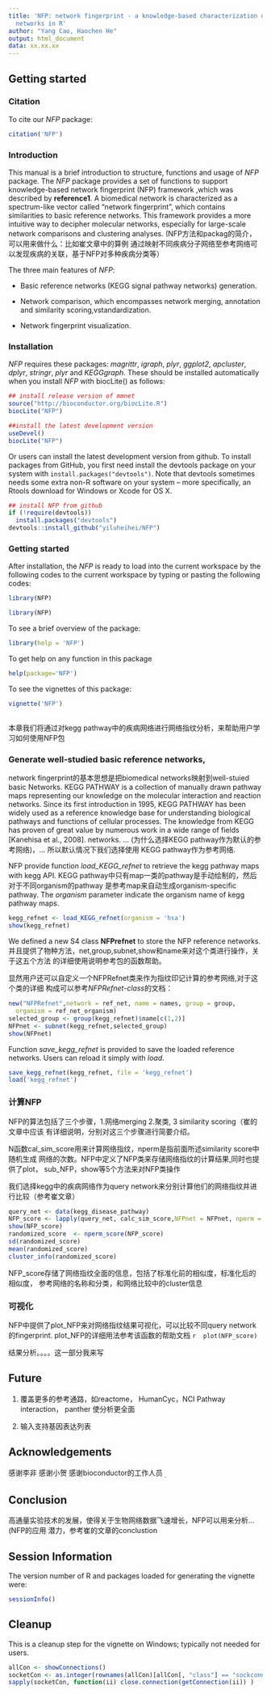 ```yaml
---
title: 'NFP: network fingerprint - a knowledge-based characterization of biomecial
  networks in R'
author: "Yang Cao, Haochen He"
output: html_document
data: xx.xx.xx
---
```


## Getting started

### Citation

To cite our *NFP* package:

```R
citation('NFP')
```
### Introduction

This manual is a brief introduction to structure, functions and usage of
*NFP* package. The *NFP* package provides a set of functions to
support knowledge-based network fingerprint (NFP) framework ,which was described by 
**reference1**. A biomedical network is characterized as a spectrum-like
vector called “network fingerprint”, which contains similarities to basic
reference networks. This framework provides a more intuitive way to decipher
molecular networks, especially for large-scale network comparisons and 
clustering analyses. (NFP方法和packag的简介，可以用来做什么：比如崔文章中的算例
通过映射不同疾病分子网络至参考网络可以发现疾病的关联，基于NFP对多种疾病分类等）

The three main features of *NFP*:

- Basic reference networks (KEGG signal pathway networks) generation.

- Network comparison, which encompasses network merging, annotation and 
similarity scoring,vstandardization.

- Network fingerprint visualization.

### Installation

*NFP* requires these packages: *magrittr*, *igraph*, *plyr*, *ggplot2*, *apcluster*, 
*dplyr*, *stringr*, *plyr* and *KEGGgraph*. These should be installed automatically when you install *NFP* with biocLite() as follows:

```R
## install release version of mmnet
source("http://bioconductor.org/biocLite.R")
biocLite("NFP")

##install the latest development version
useDevel()
biocLite("NFP")
```

Or users can install the latest development version from github. To install packages from GitHub, you first need install the devtools package on your system with
`install.packages("devtools")`. Note that devtools sometimes needs some extra
non-R software on your system -- more specifically, an Rtools download for
Windows or Xcode for OS X.

```r
## install NFP from github
if (!require(devtools))
  install.packages("devtools")
devtools::install_github("yiluheihei/NFP")
```

### Getting started

After installation, the *NFP* is ready to load into the current workspace
by the following codes to the current workspace by typing or pasting the
following codes:

```r
library(NFP)
```
```r
library(NFP)
```

To see a brief overview of the package:

```r
library(help = 'NFP')
```

To get help on any function in this package

```r
help(package='NFP')
```

To see the vignettes of this package:

```r
vignette('NFP')
```
  
## 


本章我们将通过对kegg pathway中的疾病网络进行网络指纹分析，来帮助用户学习如何使用NFP包

### Generate well-studied basic reference networks, 

network fingerprint的基本思想是把biomedical networks映射到well-stuied basic Networks. 
KEGG PATHWAY is a collection of manually drawn pathway maps representing our knowledge on the molecular interaction and reaction networks. Since its first introduction in 1995, KEGG PATHWAY has been widely used as a reference knowledge base for understanding biological pathways and functions of cellular processes. The knowledge from KEGG has proven of great value by numerous work in a wide range of fields [Kanehisa et al., 2008].
networks. ... (为什么选择KEGG pathway作为默认的参考网络)，... 所以默认情况下我们选择使用
KEGG pathway作为参考网络.

NFP provide function *load_KEGG_refnet* to retrieve the kegg pathway maps with kegg
API. KEGG pathway中只有map一类的pathway是手动绘制的，然后对于不同organism的pathway
是参考map来自动生成organism-specific pathway. The *organism* parameter indicate the organism name of kegg pathway maps.

```R
kegg_refnet <- load_KEGG_refnet(organism = 'hsa')
show(kegg_refnet)
```

We defined a new S4 class **NFPrefnet** to store the NFP reference networks.
并且提供了物种方法，net,group,subnet,show和name来对这个类进行操作，关于这五个方法
的详细使用说明参考包的函数帮助。

显然用户还可以自定义一个NFPRefnet类来作为指纹印记计算的参考网络,对于这个类的详细
构成可以参考*NFPRefnet-class*的文档：

```r
new("NFPRefnet",network = ref_net, name = names, group = group, 
  organism = ref_net_organism)
selected_group <- group(kegg_refnet)$name[c(1,2)]
NFPnet <- subnet(kegg_refnet,selected_group)
show(NFPnet)
```

Function *save_kegg_refnet* is provided to save the loaded reference networks. Users can reload it simply with *load*.

```r
save_kegg_refnet(kegg_refnet, file = 'kegg_refnet')
load('kegg_refnet')
```

### 计算NFP

NFP的算法包括了三个步骤，1.网络merging 2.聚类, 3 similarity scoring（崔的文章中应该
有详细说明，分别对这三个步骤进行简要介绍。

N函数cal_sim_score用来计算网络指纹，nperm是指前面所述similarity score中随机生成
网络的次数。NFP中定义了NFP类来存储网络指纹的计算结果,同时也提供了plot， sub_NFP，show等5个方法来对NFP类操作

我们选择kegg中的疾病网络作为query network来分别计算他们的网络指纹并进行比较（参考崔文章）

```r
query_net <- data(kegg_disease_pathway)
NFP_score <- lapply(query_net, calc_sim_score,NFPnet = NFPnet, nperm = 100)
show(NFP_score)
randomized_score  <- nperm_score(NFP_score)
sd(randomized_score)
mean(randomized_score)
cluster_info(randomized_score)
```

NFP_score存储了网络指纹全面的信息，包括了标准化前的相似度，标准化后的相似度，
参考网络的名称和分类，和网络比较中的cluster信息

### 可视化

NFP中提供了plot_NFP来对网络指纹结果可视化，可以比较不同query network的fingerprint.
plot_NFP的详细用法参考该函数的帮助文档
 ```r
 plot(NFP_score)
 ```

结果分析。。。。这一部分我来写

## Future

1. 覆盖更多的参考通路，如reactome， HumanCyc，NCI Pathway interaction， panther
使分析更全面

2. 输入支持基因表达列表

## Acknowledgements

感谢李非 感谢小贺 感谢bioconductor的工作人员 ~.~

## Conclusion

高通量实验技术的发展，使得关于生物网络数据飞速增长，NFP可以用来分析...(NFP的应用
潜力，参考崔的文章的conclustion

## Session Information

The version number of R and packages loaded for generating the vignette were:

```R
sessionInfo()
```
## Cleanup


This is a cleanup step for the vignette on Windows; typically not
needed for users.

```r
allCon <- showConnections()
socketCon <- as.integer(rownames(allCon)[allCon[, "class"] == "sockconn"])
sapply(socketCon, function(ii) close.connection(getConnection(ii)) )
```
